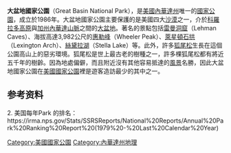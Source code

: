{{Infobox protected area
| name = 大盆地國家公園
| alt_name = {{lang|en|Great Basin National Park}}
| iucn_category = II
| photo = Prometheus Wheeler.jpg
| photo_caption = [[刺果松|刺果松]] (''Pinus longaeva'')和惠勒峰
| location = {{美國}}[[內華達州|內華達州]][[白松縣_(內華達州)|白松縣]]
| nearest_city = [[伊利_(內華達州)|伊利]]、{{link-en|贝克 (內華達州)|Baker, Nevada|贝克}}與{{link-en|博德 (猶他州)|Border, Utah|博德}}
| map = US_Locator_Blank.svg
| locator_x = 45
| locator_y = 75
| lat_d = 39.00581
| long_d = -114.21969
| region = US-NV
| area = {{convert|77180|acre|km2|sigfig=3}}
| established = 1986年10月27日
| visitation_num = 91,451人次
| visitation_year = 2011年
| visitation_ref = <ref>{{Cite web |url=http://www.nature.nps.gov/stats/index.cfm |title=NPS 5 Year Annual Recreation Visits Report |accessdate=2012-08-31 |work= |publisher=National Park Service Public Use Statistics Office |date= |archive-date=2012-06-14 |archive-url=https://web.archive.org/web/20120614105013/http://www.nature.nps.gov/stats/index.cfm |dead-url=yes }}</ref>
| governing_body = [[美國國家公園管理局|美國國家公園管理局]]
| url = http://www.nps.gov/grba/index.htm
}}

'''大盆地國家公園'''（Great Basin National Park），是[[美國|美國]][[內華達州|內華達州]]唯一的[[國家公園|國家公園]]，成立於1986年。大盆地國家公園主要保護的是美國四大[[沙漠|沙漠]]之一，介於[[科羅拉多高原|科羅拉多高原]]與[[加州|加州]][[內華達山脈|內華達山脈]]之間的[[大盆地|大盆地]]。著名的景點包括[[雷曼洞窟|雷曼洞窟]]（Lehman Caves）、海拔高達3,982公尺的[[惠勒峰|惠勒峰]]（Wheeler Peak）、[[萊星頓石拱|萊星頓石拱]]（Lexington Arch）、[[絲黛拉湖|絲黛拉湖]]（Stella Lake）等。此外，許多[[狐尾松|狐尾松]]生長在這個公園高山上的惡劣環境。狐尾松是世上最古老的樹種之一，許多棵狐尾松都有將近五千年的樹齡。因為地處偏僻，而且附近沒有其他容易抵達的[[風景|風景]]名勝，因此大盆地國家公園在[[美國國家公園|美國國家公園]]裡是遊客造訪最少的其中之一。

==参考资料==
{{Commons|Great Basin National Park}}
{{Reflist}}
2. 美国每年Park 的排名：https://irma.nps.gov/Stats/SSRSReports/National%20Reports/Annual%20Park%20Ranking%20Report%20(1979%20-%20Last%20Calendar%20Year){{Wayback|url=https://irma.nps.gov/Stats/SSRSReports/National%20Reports/Annual%20Park%20Ranking%20Report%20(1979%20-%20Last%20Calendar%20Year) |date=20150713070837 }}
{{美國國家公園}}

[[Category:美國國家公園|Category:美國國家公園]]
[[Category:內華達州地理|Category:內華達州地理]]